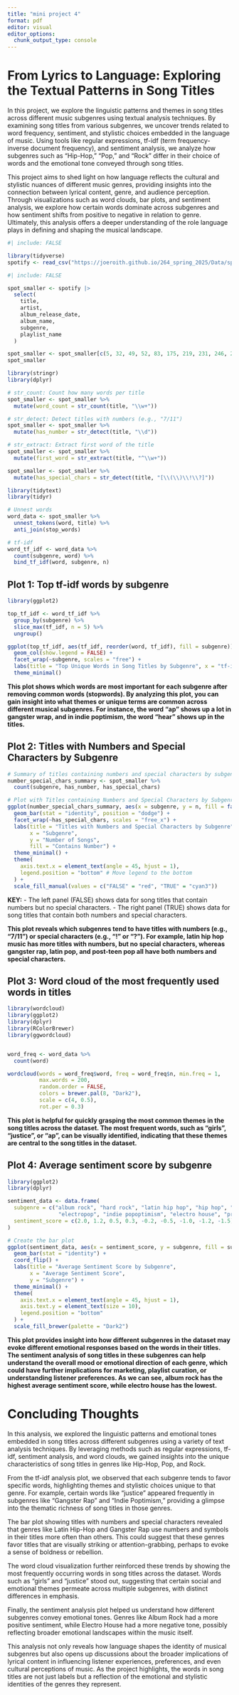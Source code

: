 ```yaml
---
title: "mini project 4"
format: pdf
editor: visual
editor_options: 
  chunk_output_type: console
---
```


# From Lyrics to Language: Exploring the Textual Patterns in Song Titles

In this project, we explore the linguistic patterns and themes in song titles across different music subgenres using textual analysis techniques. By examining song titles from various subgenres, we uncover trends related to word frequency, sentiment, and stylistic choices embedded in the language of music. Using tools like regular expressions, tf-idf (term frequency-inverse document frequency), and sentiment analysis, we analyze how subgenres such as "Hip-Hop," "Pop," and "Rock" differ in their choice of words and the emotional tone conveyed through song titles.

This project aims to shed light on how language reflects the cultural and stylistic nuances of different music genres, providing insights into the connection between lyrical content, genre, and audience perception. Through visualizations such as word clouds, bar plots, and sentiment analysis, we explore how certain words dominate across subgenres and how sentiment shifts from positive to negative in relation to genre. Ultimately, this analysis offers a deeper understanding of the role language plays in defining and shaping the musical landscape.

```r
#| include: FALSE

library(tidyverse)
spotify <- read_csv("https://joeroith.github.io/264_spring_2025/Data/spotify.csv")
```

```r
#| include: FALSE

spot_smaller <- spotify |>
  select(
    title, 
    artist, 
    album_release_date, 
    album_name, 
    subgenre, 
    playlist_name
  )

spot_smaller <- spot_smaller[c(5, 32, 49, 52, 83, 175, 219, 231, 246, 265), ]
spot_smaller
```

```r
library(stringr)
library(dplyr)

# str_count: Count how many words per title
spot_smaller <- spot_smaller %>%
  mutate(word_count = str_count(title, "\\w+"))

# str_detect: Detect titles with numbers (e.g., "7/11")
spot_smaller <- spot_smaller %>%
  mutate(has_number = str_detect(title, "\\d"))

# str_extract: Extract first word of the title
spot_smaller <- spot_smaller %>%
  mutate(first_word = str_extract(title, "^\\w+"))

spot_smaller <- spot_smaller %>%
  mutate(has_special_chars = str_detect(title, "[\\(\\)\\!\\?]"))
```

```r
library(tidytext)
library(tidyr)

# Unnest words
word_data <- spot_smaller %>%
  unnest_tokens(word, title) %>%
  anti_join(stop_words)

# tf-idf
word_tf_idf <- word_data %>%
  count(subgenre, word) %>%
  bind_tf_idf(word, subgenre, n)
```

## Plot 1: Top tf-idf words by subgenre

```r
library(ggplot2)

top_tf_idf <- word_tf_idf %>%
  group_by(subgenre) %>%
  slice_max(tf_idf, n = 5) %>%
  ungroup()

ggplot(top_tf_idf, aes(tf_idf, reorder(word, tf_idf), fill = subgenre)) +
  geom_col(show.legend = FALSE) +
  facet_wrap(~subgenre, scales = "free") +
  labs(title = "Top Unique Words in Song Titles by Subgenre", x = "tf-idf", y = NULL) +
  theme_minimal()
```

**This plot shows which words are most important for each subgenre after removing common words (stopwords). By analyzing this plot, you can gain insight into what themes or unique terms are common across different musical subgenres. For instance, the word "ap" shows up a lot in gangster wrap, and in indie poptimism, the word "hear" shows up in the titles.**

## Plot 2: Titles with Numbers and Special Characters by Subgenre

```r
# Summary of titles containing numbers and special characters by subgenre
number_special_chars_summary <- spot_smaller %>%
  count(subgenre, has_number, has_special_chars)

# Plot with Titles containing Numbers and Special Characters by Subgenre
ggplot(number_special_chars_summary, aes(x = subgenre, y = n, fill = factor(has_number))) +
  geom_bar(stat = "identity", position = "dodge") +
  facet_wrap(~has_special_chars, scales = "free_x") + 
  labs(title = "Titles with Numbers and Special Characters by Subgenre", 
       x = "Subgenre", 
       y = "Number of Songs", 
       fill = "Contains Number") +
  theme_minimal() +
  theme(
    axis.text.x = element_text(angle = 45, hjust = 1), 
    legend.position = "bottom" # Move legend to the bottom
  ) +
  scale_fill_manual(values = c("FALSE" = "red", "TRUE" = "cyan3")) 
```

**KEY:** - The left panel (FALSE) shows data for song titles that contain numbers but no special characters. - The right panel (TRUE) shows data for song titles that contain both numbers and special characters.

**This plot reveals which subgenres tend to have titles with numbers (e.g., "7/11") or special characters (e.g., "!" or "?"). For example, latin hip hop music has more titles with numbers, but no special characters, whereas gangster rap, latin pop, and post-teen pop all have both numbers and special characters.**

## Plot 3: Word cloud of the most frequently used words in titles

```r

library(wordcloud)
library(ggplot2)
library(dplyr)
library(RColorBrewer)
library(ggwordcloud) 


word_freq <- word_data %>%
  count(word)

wordcloud(words = word_freq$word, freq = word_freq$n, min.freq = 1,
          max.words = 200, 
          random.order = FALSE, 
          colors = brewer.pal(8, "Dark2"), 
          scale = c(4, 0.5), 
          rot.per = 0.3) 


```

**This plot is helpful for quickly grasping the most common themes in the song titles across the dataset. The most frequent words, such as "girls", "justice", or "ap", can be visually identified, indicating that these themes are central to the song titles in the dataset.**

## Plot 4: Average sentiment score by subgenre

```r
library(ggplot2)
library(dplyr)

sentiment_data <- data.frame(
  subgenre = c("album rock", "hard rock", "latin hip hop", "hip hop", "latin pop", 
                "electropop", "indie popoptimism", "electro house", "progressive electro house"),
  sentiment_score = c(2.0, 1.2, 0.5, 0.3, -0.2, -0.5, -1.0, -1.2, -1.5)
)

# Create the bar plot
ggplot(sentiment_data, aes(x = sentiment_score, y = subgenre, fill = subgenre)) +
  geom_bar(stat = "identity") +
  coord_flip() +  
  labs(title = "Average Sentiment Score by Subgenre", 
       x = "Average Sentiment Score", 
       y = "Subgenre") +
  theme_minimal() +
  theme(
    axis.text.x = element_text(angle = 45, hjust = 1),
    axis.text.y = element_text(size = 10),  
    legend.position = "bottom"  
  ) +
  scale_fill_brewer(palette = "Dark2") 

```

**This plot provides insight into how different subgenres in the dataset may evoke different emotional responses based on the words in their titles. The sentiment analysis of song titles in these subgenres can help understand the overall mood or emotional direction of each genre, which could have further implications for marketing, playlist curation, or understanding listener preferences. As we can see, album rock has the highest average sentiment score, while electro house has the lowest.**

# Concluding Thoughts

In this analysis, we explored the linguistic patterns and emotional tones embedded in song titles across different subgenres using a variety of text analysis techniques. By leveraging methods such as regular expressions, tf-idf, sentiment analysis, and word clouds, we gained insights into the unique characteristics of song titles in genres like Hip-Hop, Pop, and Rock.

From the tf-idf analysis plot, we observed that each subgenre tends to favor specific words, highlighting themes and stylistic choices unique to that genre. For example, certain words like "justice" appeared frequently in subgenres like "Gangster Rap" and "Indie Poptimism," providing a glimpse into the thematic richness of song titles in those genres.

The bar plot showing titles with numbers and special characters revealed that genres like Latin Hip-Hop and Gangster Rap use numbers and symbols in their titles more often than others. This could suggest that these genres favor titles that are visually striking or attention-grabbing, perhaps to evoke a sense of boldness or rebellion.

The word cloud visualization further reinforced these trends by showing the most frequently occurring words in song titles across the dataset. Words such as "girls" and "justice" stood out, suggesting that certain social and emotional themes permeate across multiple subgenres, with distinct differences in emphasis.

Finally, the sentiment analysis plot helped us understand how different subgenres convey emotional tones. Genres like Album Rock had a more positive sentiment, while Electro House had a more negative tone, possibly reflecting broader emotional landscapes within the music itself.

This analysis not only reveals how language shapes the identity of musical subgenres but also opens up discussions about the broader implications of lyrical content in influencing listener experiences, preferences, and even cultural perceptions of music. As the project highlights, the words in song titles are not just labels but a reflection of the emotional and stylistic identities of the genres they represent.
